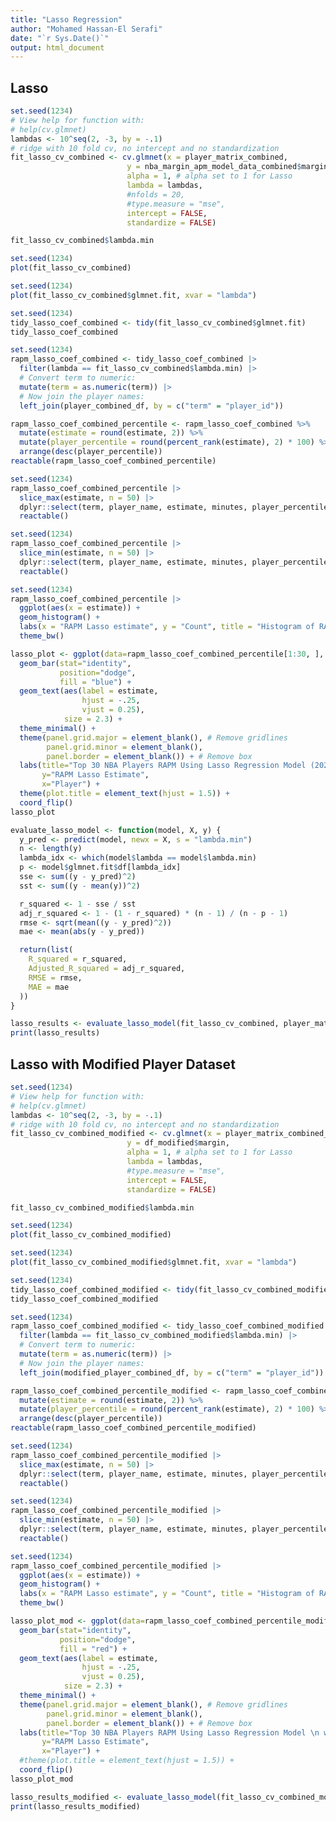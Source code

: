 ```yaml
---
title: "Lasso Regression"
author: "Mohamed Hassan-El Serafi"
date: "`r Sys.Date()`"
output: html_document
---
```


## Lasso 


```r
set.seed(1234)
# View help for function with:
# help(cv.glmnet)
lambdas <- 10^seq(2, -3, by = -.1)
# ridge with 10 fold cv, no intercept and no standardization
fit_lasso_cv_combined <- cv.glmnet(x = player_matrix_combined,
                          y = nba_margin_apm_model_data_combined$margin,
                          alpha = 1, # alpha set to 1 for Lasso
                          lambda = lambdas,
                          #nfolds = 20,
                          #type.measure = "mse",
                          intercept = FALSE,
                          standardize = FALSE)
```


```r
fit_lasso_cv_combined$lambda.min
```





```r
set.seed(1234)
plot(fit_lasso_cv_combined)
```



```r
set.seed(1234)
plot(fit_lasso_cv_combined$glmnet.fit, xvar = "lambda")
```


```r
set.seed(1234)
tidy_lasso_coef_combined <- tidy(fit_lasso_cv_combined$glmnet.fit)
tidy_lasso_coef_combined
```













```r
set.seed(1234)
rapm_lasso_coef_combined <- tidy_lasso_coef_combined |>
  filter(lambda == fit_lasso_cv_combined$lambda.min) |>
  # Convert term to numeric:
  mutate(term = as.numeric(term)) |>
  # Now join the player names:
  left_join(player_combined_df, by = c("term" = "player_id"))
```







```r
rapm_lasso_coef_combined_percentile <- rapm_lasso_coef_combined %>%
  mutate(estimate = round(estimate, 2)) %>%
  mutate(player_percentile = round(percent_rank(estimate), 2) * 100) %>%
  arrange(desc(player_percentile))
reactable(rapm_lasso_coef_combined_percentile)
```


```r
set.seed(1234)
rapm_lasso_coef_combined_percentile |>
  slice_max(estimate, n = 50) |>
  dplyr::select(term, player_name, estimate, minutes, player_percentile) %>%
  reactable()
```



```r
set.seed(1234)
rapm_lasso_coef_combined_percentile |>
  slice_min(estimate, n = 50) |>
  dplyr::select(term, player_name, estimate, minutes, player_percentile) %>%
  reactable()
```



```r
set.seed(1234)
rapm_lasso_coef_combined_percentile |>
  ggplot(aes(x = estimate)) +
  geom_histogram() +
  labs(x = "RAPM Lasso estimate", y = "Count", title = "Histogram of RAPM Lasso Model for NBA Players") +
  theme_bw()
```


```r
lasso_plot <- ggplot(data=rapm_lasso_coef_combined_percentile[1:30, ], aes(x=reorder(player_name, -estimate), y=estimate)) +
  geom_bar(stat="identity", 
           position="dodge",
           fill = "blue") +
  geom_text(aes(label = estimate,
                hjust = -.25,
                vjust = 0.25),
            size = 2.3) +
  theme_minimal() +
  theme(panel.grid.major = element_blank(), # Remove gridlines
        panel.grid.minor = element_blank(),
        panel.border = element_blank()) + # Remove box
  labs(title="Top 30 NBA Players RAPM Using Lasso Regression Model (2020-2024)",
       y="RAPM Lasso Estimate",
       x="Player") +
  theme(plot.title = element_text(hjust = 1.5)) +
  coord_flip()
lasso_plot
```






```r
evaluate_lasso_model <- function(model, X, y) {
  y_pred <- predict(model, newx = X, s = "lambda.min")
  n <- length(y)
  lambda_idx <- which(model$lambda == model$lambda.min)
  p <- model$glmnet.fit$df[lambda_idx]
  sse <- sum((y - y_pred)^2)
  sst <- sum((y - mean(y))^2)

  r_squared <- 1 - sse / sst
  adj_r_squared <- 1 - (1 - r_squared) * (n - 1) / (n - p - 1)
  rmse <- sqrt(mean((y - y_pred)^2))
  mae <- mean(abs(y - y_pred))

  return(list(
    R_squared = r_squared,
    Adjusted_R_squared = adj_r_squared,
    RMSE = rmse,
    MAE = mae
  ))
}
```


```r
lasso_results <- evaluate_lasso_model(fit_lasso_cv_combined, player_matrix_combined, nba_margin_apm_model_data_combined$margin)
print(lasso_results)
```




## Lasso with Modified Player Dataset


```r
set.seed(1234)
# View help for function with:
# help(cv.glmnet)
lambdas <- 10^seq(2, -3, by = -.1)
# ridge with 10 fold cv, no intercept and no standardization
fit_lasso_cv_combined_modified <- cv.glmnet(x = player_matrix_combined_modified,
                          y = df_modified$margin,
                          alpha = 1, # alpha set to 1 for Lasso
                          lambda = lambdas,
                          #type.measure = "mse",
                          intercept = FALSE,
                          standardize = FALSE)
```


```r
fit_lasso_cv_combined_modified$lambda.min
```




```r
set.seed(1234)
plot(fit_lasso_cv_combined_modified)
```



```r
set.seed(1234)
plot(fit_lasso_cv_combined_modified$glmnet.fit, xvar = "lambda")
```


```r
set.seed(1234)
tidy_lasso_coef_combined_modified <- tidy(fit_lasso_cv_combined_modified$glmnet.fit)
tidy_lasso_coef_combined_modified
```













```r
set.seed(1234)
rapm_lasso_coef_combined_modified <- tidy_lasso_coef_combined_modified |>
  filter(lambda == fit_lasso_cv_combined_modified$lambda.min) |>
  # Convert term to numeric:
  mutate(term = as.numeric(term)) |>
  # Now join the player names:
  left_join(modified_player_combined_df, by = c("term" = "player_id"))
```



```r
rapm_lasso_coef_combined_percentile_modified <- rapm_lasso_coef_combined_modified %>%
  mutate(estimate = round(estimate, 2)) %>%
  mutate(player_percentile = round(percent_rank(estimate), 2) * 100) %>%
  arrange(desc(player_percentile)) 
reactable(rapm_lasso_coef_combined_percentile_modified)
```




```r
set.seed(1234)
rapm_lasso_coef_combined_percentile_modified |>
  slice_max(estimate, n = 50) |>
  dplyr::select(term, player_name, estimate, minutes, player_percentile) %>%
  reactable()
```









```r
set.seed(1234)
rapm_lasso_coef_combined_percentile_modified |>
  slice_min(estimate, n = 50) |>
  dplyr::select(term, player_name, estimate, minutes, player_percentile) %>%
  reactable()
```



```r
set.seed(1234)
rapm_lasso_coef_combined_percentile_modified |>
  ggplot(aes(x = estimate)) +
  geom_histogram() +
  labs(x = "RAPM Lasso estimate", y = "Count", title = "Histogram of RAPM Lasso Model for NBA Players \n Who Played Over Median Minutes") +
  theme_bw()
```


```r
lasso_plot_mod <- ggplot(data=rapm_lasso_coef_combined_percentile_modified[1:30, ], aes(x=reorder(player_name, -estimate), y=estimate)) +
  geom_bar(stat="identity", 
           position="dodge",
           fill = "red") +
  geom_text(aes(label = estimate,
                hjust = -.25,
                vjust = 0.25),
            size = 2.3) +
  theme_minimal() +
  theme(panel.grid.major = element_blank(), # Remove gridlines
        panel.grid.minor = element_blank(),
        panel.border = element_blank()) + # Remove box
  labs(title="Top 30 NBA Players RAPM Using Lasso Regression Model \n with Modified Dataset (2020-2024)",
       y="RAPM Lasso Estimate",
       x="Player") +
  #theme(plot.title = element_text(hjust = 1.5)) +
  coord_flip()
lasso_plot_mod
```





```r
lasso_results_modified <- evaluate_lasso_model(fit_lasso_cv_combined_modified, player_matrix_combined_modified, df_modified$margin)
print(lasso_results_modified)
```






